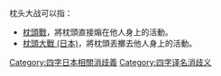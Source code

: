 枕头大战可以指：

*[[枕頭戰|枕頭戰]]，將枕頭直接煽在他人身上的活動。
*[[枕頭大戰_(日本)|枕頭大戰 (日本)]]，將枕頭丟擲去他人身上的活動。

{{消歧义}}

[[Category:四字日本相關消歧義|Category:四字日本相關消歧義]]
[[Category:四字译名消歧义|Category:四字译名消歧义]]